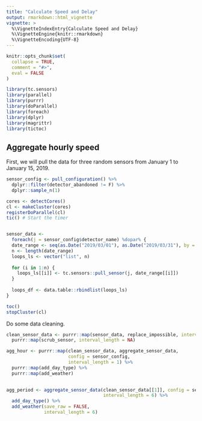 ```yaml
---
title: "Calculate Speed and Delay"
output: rmarkdown::html_vignette
vignette: >
  %\VignetteIndexEntry{Calculate Speed and Delay}
  %\VignetteEngine{knitr::rmarkdown}
  %\VignetteEncoding{UTF-8}
---
```


```r
knitr::opts_chunk$set(
  collapse = TRUE,
  comment = "#>",
  eval = FALSE
)
```

```r
library(tc.sensors)
library(parallel)
library(purrr)
library(doParallel)
library(foreach)
library(dplyr)
library(magrittr)
library(tictoc) 
```

## Aggregate hourly speed  

First, we will pull the data for three random sensors from January 1 to January 15, 2019. 

```r
sensor_config <- pull_configuration() %>% 
  dplyr::filter(detector_abandoned != F) %>% 
  dplyr::sample_n(1)

cores <- detectCores()
cl <- makeCluster(cores)
registerDoParallel(cl)
tic() # Start the timer


sensor_data <-
  foreach(j = sensor_config$detector_name) %dopar% {
  date_range <- seq(as.Date("2019/03/01"), as.Date("2019/03/31"), by = "days")
  n <- length(date_range)
  loops_ls <- vector("list", n)
  
  for (i in 1:n) {
    loops_ls[[i]] <- tc.sensors::pull_sensor(j, date_range[[i]])
  }
  
  loops_df <- data.table::rbindlist(loops_ls)
}

toc()
stopCluster(cl)

```

Do some data cleaning.  

```r
clean_sensor_data <- purrr::map(sensor_data, replace_impossible, interval_length = NA) %>% # replace 
  purrr::map(scrub_sensor, interval_length = NA)
```


```r
agg_hour <- purrr::map(clean_sensor_data, aggregate_sensor_data,
                       config = sensor_config,
                       interval_length = 1) %>% 
  purrr::map(add_day_type) %>% 
  purrr::map(add_weather)
  

agg_period <- aggregate_sensor_data(clean_sensor_data[[1]], config = sensor_config,
                                    interval_length = 6) %>% 
  add_day_type() %>% 
  add_weather(save_raw = FALSE,
              interval_length = 6)

```

